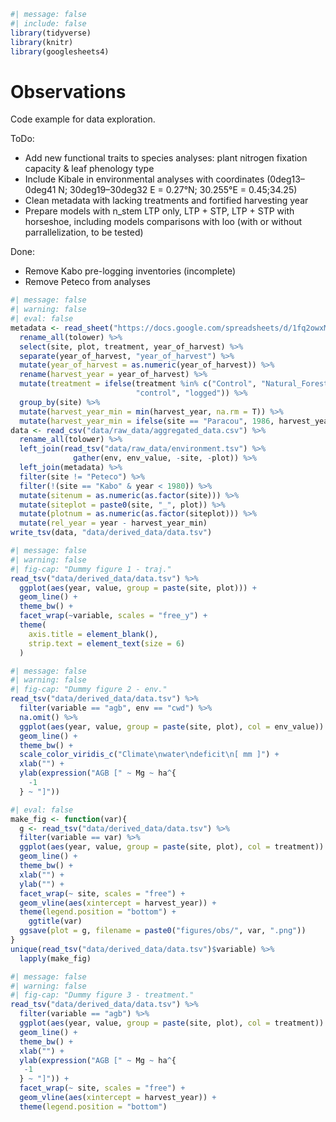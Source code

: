 ```r
#| message: false
#| include: false
library(tidyverse)
library(knitr)
library(googlesheets4)
```

# Observations {.unnumbered}

Code example for data exploration.

ToDo:

-   Add new functional traits to species analyses: plant nitrogen fixation capacity & leaf phenology type
-   Include Kibale in environmental analyses with coordinates (0deg13–0deg41 N; 30deg19–30deg32 E = 0.27°N; 30.255°E = 0.45;34.25)
-   Clean metadata with lacking treatments and fortified harvesting year
-   Prepare models with n_stem LTP only, LTP + STP, LTP + STP with horseshoe, including models comparisons with loo (with or without parrallelization, to be tested)

Done:

-   Remove Kabo pre-logging inventories (incomplete)
-   Remove Peteco from analyses

```r
#| message: false
#| warning: false
#| eval: false
metadata <- read_sheet("https://docs.google.com/spreadsheets/d/1fq2owxMBLBwwibcdw2uQQFxnIhsMbaH4Qcj_xUwVvSQ/edit?gid=0#gid=0", col_types = "c") %>%  #nolint
  rename_all(tolower) %>%
  select(site, plot, treatment, year_of_harvest) %>%
  separate(year_of_harvest, "year_of_harvest") %>% 
  mutate(year_of_harvest = as.numeric(year_of_harvest)) %>%
  rename(harvest_year = year_of_harvest) %>%
  mutate(treatment = ifelse(treatment %in% c("Control", "Natural_Forest"),
                            "control", "logged")) %>% 
  group_by(site) %>% 
  mutate(harvest_year_min = min(harvest_year, na.rm = T)) %>% 
  mutate(harvest_year_min = ifelse(site == "Paracou", 1986, harvest_year_min))
data <- read_csv("data/raw_data/aggregated_data.csv") %>%
  rename_all(tolower) %>%
  left_join(read_tsv("data/raw_data/environment.tsv") %>%
              gather(env, env_value, -site, -plot)) %>%
  left_join(metadata) %>% 
  filter(site != "Peteco") %>% 
  filter(!(site == "Kabo" & year < 1980)) %>% 
  mutate(sitenum = as.numeric(as.factor(site))) %>% 
  mutate(siteplot = paste0(site, "_", plot)) %>% 
  mutate(plotnum = as.numeric(as.factor(siteplot))) %>% 
  mutate(rel_year = year - harvest_year_min)
write_tsv(data, "data/derived_data/data.tsv")
```

```r
#| message: false
#| warning: false
#| fig-cap: "Dummy figure 1 - traj."
read_tsv("data/derived_data/data.tsv") %>%
  ggplot(aes(year, value, group = paste(site, plot))) +
  geom_line() +
  theme_bw() +
  facet_wrap(~variable, scales = "free_y") +
  theme(
    axis.title = element_blank(),
    strip.text = element_text(size = 6)
  )
```

```r
#| message: false
#| warning: false
#| fig-cap: "Dummy figure 2 - env."
read_tsv("data/derived_data/data.tsv") %>%
  filter(variable == "agb", env == "cwd") %>%
  na.omit() %>%
  ggplot(aes(year, value, group = paste(site, plot), col = env_value)) +
  geom_line() +
  theme_bw() +
  scale_color_viridis_c("Climate\nwater\ndeficit\n[ mm ]") +
  xlab("") +
  ylab(expression("AGB [" ~ Mg ~ ha^{
    -1
  } ~ "]"))
```

```r
#| eval: false
make_fig <- function(var){
  g <- read_tsv("data/derived_data/data.tsv") %>%
  filter(variable == var) %>%
  ggplot(aes(year, value, group = paste(site, plot), col = treatment)) +
  geom_line() +
  theme_bw() +
  xlab("") +
  ylab("") +
  facet_wrap(~ site, scales = "free") +
  geom_vline(aes(xintercept = harvest_year)) +
  theme(legend.position = "bottom") +
    ggtitle(var)
  ggsave(plot = g, filename = paste0("figures/obs/", var, ".png"))
}
unique(read_tsv("data/derived_data/data.tsv")$variable) %>% 
  lapply(make_fig)
```

```r
#| message: false
#| warning: false
#| fig-cap: "Dummy figure 3 - treatment."
read_tsv("data/derived_data/data.tsv") %>%
  filter(variable == "agb") %>%
  ggplot(aes(year, value, group = paste(site, plot), col = treatment)) +
  geom_line() +
  theme_bw() +
  xlab("") +
  ylab(expression("AGB [" ~ Mg ~ ha^{
   -1
  } ~ "]")) +
  facet_wrap(~ site, scales = "free") +
  geom_vline(aes(xintercept = harvest_year)) +
  theme(legend.position = "bottom")
```
